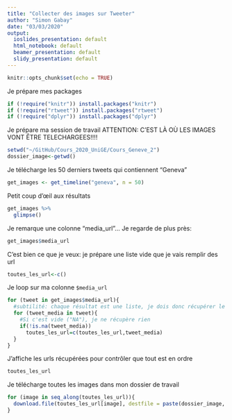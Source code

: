 ```yaml
---
title: "Collecter des images sur Tweeter"
author: "Simon Gabay"
date: "03/03/2020"
output:
  ioslides_presentation: default
  html_notebook: default
  beamer_presentation: default
  slidy_presentation: default
---
```


```r
knitr::opts_chunk$set(echo = TRUE)
```

Je prépare mes packages

```r
if (!require("knitr")) install.packages("knitr")
if (!require("rtweet")) install.packages("rtweet")
if (!require("dplyr")) install.packages("dplyr")
```

Je prépare ma session de travail
ATTENTION: C'EST LÀ OÙ LES IMAGES VONT ÊTRE TELECHARGEES!!!!

```r
setwd("~/GitHub/Cours_2020_UniGE/Cours_Geneve_2")
dossier_image<-getwd()
```

Je télécharge les 50 derniers tweets qui contiennent  "Geneva"

```r
get_images <- get_timeline("geneva", n = 50)
```

Petit coup d'œil aux résultats

```r
get_images %>%
  glimpse()
```

Je remarque une colonne "media_url"… Je regarde de plus près:

```r
get_images$media_url
```

C'est bien ce que je veux: je prépare une liste vide que je vais remplir des url

```r
toutes_les_url<-c()
```

Je loop sur ma colonne `$media_url`

```r
for (tweet in get_images$media_url){
  #subtilité: chaque résultat est une liste, je dois donc récupérer le objet de chaque liste, et donc refaire une boucle
  for (tweet_media in tweet){
    #Si c'est vide ("NA"), je ne récupère rien
    if(!is.na(tweet_media))
      toutes_les_url=c(toutes_les_url,tweet_media)
  }
}
```

J'affiche les urls récupérées pour contrôler que tout est en ordre

```r
toutes_les_url
```

Je télécharge toutes les images dans mon dossier de travail

```r
for (image in seq_along(toutes_les_url)){
  download.file(toutes_les_url[image], destfile = paste(dossier_image, image,'.jpg'), mode="wb")
}
```
